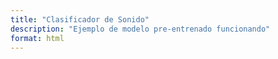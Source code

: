 ```yaml
---
title: "Clasificador de Sonido"
description: "Ejemplo de modelo pre-entrenado funcionando"
format: html
---
```


<div id="p5-sketch">
  <div id="canvas-container"></div>
</div>

<script src="https://cdnjs.cloudflare.com/ajax/libs/p5.js/1.9.4/p5.min.js"></script>
<script src="https://unpkg.com/ml5@latest/dist/ml5.min.js"></script>
 
 
 
<script>
(function() {
  const sketch = (p) => {let classifier;
let modelLoaded = 'https://teachablemachine.withgoogle.com/models/3FDQ0h2-1/';
let words = ["Ruido de fondo", "cristal", "disparo"];
let predictedWord = "";

function preload(){
  // Cargar el modelo de SpeechCommands correctamente
  let options = { probabilityThreshold: 0.7 };
  classifier = ml5.soundClassifier(modelLoaded, options);
}

function setup() {
  createCanvas(650, 450);
  // Classificar el sonido del micrófono en tiempo real
  classifier.classify(gotResult);
}

// Una función que se ejecuta cuando tenemos resultados
function gotResult(error, results) {
  if (error) {
    console.error(error);
    return;
  }
  // Los resultados están en un array ordenado por confianza
  console.log(results);
  predictedWord = results[0].label;
}

// Función para mostrar las palabras en el canvas
function displayWords() {
  textAlign(CENTER, CENTER);
  textSize(32);
  fill(96);
  text("Say one of these words!", width / 2, 40);
  let x = 125;
  let y = 150;
  // Palabras en 3 columnas de 6 filas
  for (let i = 0; i < words.length; i++) {
    fill(158);
    text(words[i], x, y);
    y += 50;
    if ((i + 1) % 6 === 0) {
      x += 200;
      y = 150;
    }
  }
}

function draw() {
  background(250);
  // Llamar a la función para mostrar las palabras de fondo
  displayWords();
  // Mostrar la palabra predicha en el canvas
  if (predictedWord !== "") {
    fill(211, 107, 255);
    textAlign(CENTER, CENTER);
    textSize(64);
    text(predictedWord, width / 2, 90);
  }
}


  }; 
    new p5(sketch);
})();
</script>
